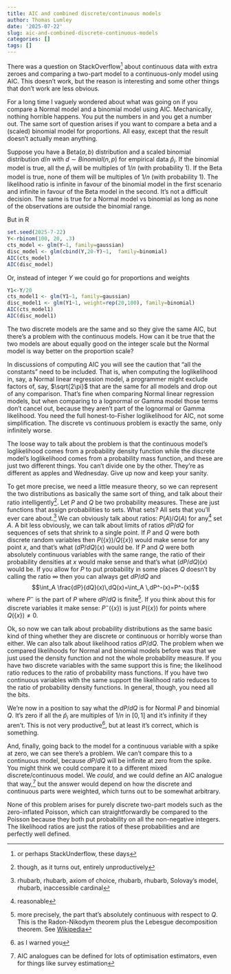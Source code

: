 ```yaml
---
title: AIC and combined discrete/continuous models
author: Thomas Lumley
date: '2025-07-22'
slug: aic-and-combined-discrete-continuous-models
categories: []
tags: []
---
```


There was a question on StackOverflow^[or perhaps StackUnderflow, these days] about continuous data with extra zeroes and comparing a two-part model to a continuous-only model using AIC. This doesn't work, but the reason is interesting and some other things that don't work are less obvious.

For a long time I vaguely wondered about what was going on if you compare a Normal model and a binomial model using AIC.  Mechanically, nothing horrible happens. You put the numbers in and you get a number out. The same sort of question arises if you want to compare a beta and a (scaled) binomial model for proportions. All easy, except that the result doesn't actually mean anything.

Suppose you have a Beta($a,b$) distribution and a scaled binomial distribution $d/n$ with $d\sim Binomial(n,p)$ for empirical data $\hat p_i$. If the binomial model is true, all the $\hat p_i$ will be multiples of $1/n$ (with probability 1). If the Beta model is true, none of them will be multiples of $1/n$ (with probability 1).  The likelihood ratio is infinite in favour of the binomial model in the first scenario and infinite in favour of the Beta model in the second. It's not a difficult decision. The same is true for a Normal model vs binomial as long as none of the observations are outside the binomial range.

But in R

```r
set.seed(2025-7-22)
Y<-rbinom(100, 20, .3)
cts_model <- glm(Y~1, family=gaussian)
disc_model <- glm(cbind(Y,20-Y)~1,  family=binomial)
AIC(cts_model)
AIC(disc_model)
```

Or, instead of integer $Y$ we could go for proportions and weights

```r
Y1<-Y/20
cts_model1 <- glm(Y1~1, family=gaussian)
disc_model1 <- glm(Y1~1, weight=rep(20,100), family=binomial)
AIC(cts_model1)
AIC(disc_model1)
```

The two discrete models are the same and so they give the same AIC, but there's a problem with the continuous models. How can it be true that the two models are about equally good on the integer scale but the Normal model is way better on the proportion scale?

In discussions of computing AIC you will see the caution that "all the constants" need to be included. That is, when computing the loglikelihood in, say, a Normal linear regression model, a programmer might exclude factors of, say, $\sqrt{2\pi}$ that are the same for all models and drop out of any comparison. That's fine when comparing Normal linear regression models, but when comparing to a lognormal or Gamma model those terms don't cancel out, because they aren't part of the lognormal or Gamma likelihood. You need the full honest-to-Fisher loglikelihood for AIC, not some simplification. The discrete vs continuous problem is exactly the same, only infinitely worse. 

The loose way to talk about the problem is that the continuous model's loglikelihood comes from a probability density function while the discrete model's loglikelihood comes from a probability mass function, and these are just two different things. You can't divide one by the other. They're as different as apples and Wednesday.  Give up now and keep your sanity.

To get more precise, we need a little measure theory, so we can represent the two distributions as basically the same sort of thing, and talk about their ratio intelligently^[though, as it turns out, entirely unproductively].  Let $P$ and $Q$ be two probability measures. These are just functions that assign probabilities to sets. What sets? All sets that you'll ever care about.^[rhubarb, rhubarb, axiom of choice, rhubarb, rhubarb, Solovay's model, rhubarb, inaccessible cardinal]  We can obviously talk about ratios: $P(A)/Q(A)$ for any^[reasonable] set $A$. A bit less obviously, we can talk about limits of ratios $dP/dQ$ for sequences of sets that shrink to a single point. If $P$ and $Q$ were both discrete random variables then $P(\{x\})/Q(\{x\})$ would make sense for any point $x$, and that's what $(dP/dQ)(x)$ would be. If $P$ and $Q$ were both absolutely continuous variables with the same range, the ratio of their probability densities at $x$ would make sense and that's what $(dP/dQ)(x)$ would be.  If you allow for $P$ to put probability in some places $Q$ doesn't by calling the ratio $\infty$ then you can always get $dP/dQ$ and 
$$\int_A \frac{dP}{dQ}(x)\,dQ(x)=\int_A \,dP^-(x)=P^-(x)$$
where $P^-$ is the part of $P$ where $dP/dQ$ is finite^[more precisely, the part that's absolutely continuous with respect to $Q$. This is the Radon-Nikodym theorem plus the Lebesgue decomposition theorem. See [Wikipedia](https://en.wikipedia.org/wiki/Radon%E2%80%93Nikodym_theorem)]. If you think about this for discrete variables it make sense: $P^-(\{x\})$ is just $P(\{x\})$ for points where $Q(\{x\})\neq 0$.

Ok, so now we can talk about probability distributions as the same basic kind of thing whether they are discrete or continuous or horribly worse than either. We can also talk about likelihood ratios $dP/dQ$.  The problem when we compared likelihoods for Normal and binomial models before was that we just used the density function and not the whole probability measure.  If you have two discrete variables with the same support this is fine; the likelihood ratio reduces to the ratio of probability mass functions.  If you have two continuous variables with the same support the likelihood ratio reduces to the ratio of probability density functions. In general, though, you need all the bits. 

We're now in a position to say what the $dP/dQ$ is for  Normal $P$ and binomial $Q$. It's zero if all the $\hat p_i$ are multiples of $1/n$ in $[0,1]$ and it's infinity if they aren't. This is not very productive^[as I warned you], but at least it's correct, which is something.

And, finally, going back to the model for a continuous variable with a spike at zero, we can see there's a problem. We can't compare this to a continuous model, because $dP/dQ$ will be infinite at zero from the spike.  You might think we could compare it to a different mixed discrete/continuous model. We *could*, and we could define an AIC analogue that way,^[AIC analogues can be defined for lots of optimisation estimators, even for things like survey estimation] but the answer would depend on how the discrete and continuous parts were weighted, which turns out to be somewhat arbitrary.  

None of this problem arises for purely discrete two-part models such as the zero-inflated Poisson, which can straightforwardly be compared to the Poisson because they both put probability on all the non-negative integers. The likelihood ratios are just the ratios of these probabilities and are perfectly well defined. 